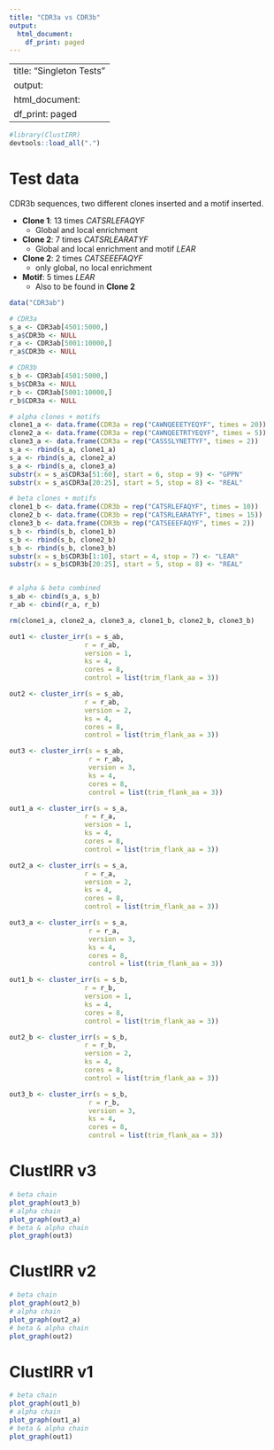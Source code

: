 ```yaml
---
title: "CDR3a vs CDR3b"
output:
  html_document:
    df_print: paged
---
```


---
title: "Singleton Tests"
output:
  html_document:
    df_print: paged
---

```r
#library(ClustIRR)
devtools::load_all(".")

```

# Test data

CDR3b sequences, two different clones inserted and a motif inserted.

* **Clone 1**: 13 times *CATSRLEFAQYF* 
  * Global and local enrichment
* **Clone 2**: 7 times *CATSRLEARATYF* 
  * Global and local enrichment and motif *LEAR*
* **Clone 2**: 2 times *CATSEEEFAQYF* 
  * only global, no local enrichment
* **Motif**: 5 times *LEAR* 
  * Also to be found in **Clone 2**

```r
data("CDR3ab")

# CDR3a
s_a <- CDR3ab[4501:5000,]
s_a$CDR3b <- NULL
r_a <- CDR3ab[5001:10000,]
r_a$CDR3b <- NULL

# CDR3b
s_b <- CDR3ab[4501:5000,]
s_b$CDR3a <- NULL
r_b <- CDR3ab[5001:10000,]
r_b$CDR3a <- NULL

# alpha clones + motifs
clone1_a <- data.frame(CDR3a = rep("CAWNQEEETYEQYF", times = 20))
clone2_a <- data.frame(CDR3a = rep("CAWNQEETRTYEQYF", times = 5))
clone3_a <- data.frame(CDR3a = rep("CASSSLYNETTYF", times = 2)) 
s_a <- rbind(s_a, clone1_a)
s_a <- rbind(s_a, clone2_a)
s_a <- rbind(s_a, clone3_a)
substr(x = s_a$CDR3a[51:60], start = 6, stop = 9) <- "GPPN"
substr(x = s_a$CDR3a[20:25], start = 5, stop = 8) <- "REAL"

# beta clones + motifs
clone1_b <- data.frame(CDR3b = rep("CATSRLEFAQYF", times = 10))
clone2_b <- data.frame(CDR3b = rep("CATSRLEARATYF", times = 15))
clone3_b <- data.frame(CDR3b = rep("CATSEEEFAQYF", times = 2))
s_b <- rbind(s_b, clone1_b)
s_b <- rbind(s_b, clone2_b)
s_b <- rbind(s_b, clone3_b)
substr(x = s_b$CDR3b[1:10], start = 4, stop = 7) <- "LEAR"
substr(x = s_b$CDR3b[20:25], start = 5, stop = 8) <- "REAL"


# alpha & beta combined
s_ab <- cbind(s_a, s_b)
r_ab <- cbind(r_a, r_b)

rm(clone1_a, clone2_a, clone3_a, clone1_b, clone2_b, clone3_b)

```


```r
out1 <- cluster_irr(s = s_ab,
                   r = r_ab,
                   version = 1,
                   ks = 4,
                   cores = 8,
                   control = list(trim_flank_aa = 3))

out2 <- cluster_irr(s = s_ab,
                   r = r_ab,
                   version = 2,
                   ks = 4,
                   cores = 8,
                   control = list(trim_flank_aa = 3))

out3 <- cluster_irr(s = s_ab,
                    r = r_ab,
                    version = 3,
                    ks = 4,
                    cores = 8,
                    control = list(trim_flank_aa = 3))
```

```r
out1_a <- cluster_irr(s = s_a,
                   r = r_a,
                   version = 1,
                   ks = 4,
                   cores = 8,
                   control = list(trim_flank_aa = 3))

out2_a <- cluster_irr(s = s_a,
                   r = r_a,
                   version = 2,
                   ks = 4,
                   cores = 8,
                   control = list(trim_flank_aa = 3))

out3_a <- cluster_irr(s = s_a,
                    r = r_a,
                    version = 3,
                    ks = 4,
                    cores = 8,
                    control = list(trim_flank_aa = 3))
```


```r
out1_b <- cluster_irr(s = s_b,
                   r = r_b,
                   version = 1,
                   ks = 4,
                   cores = 8,
                   control = list(trim_flank_aa = 3))

out2_b <- cluster_irr(s = s_b,
                   r = r_b,
                   version = 2,
                   ks = 4,
                   cores = 8,
                   control = list(trim_flank_aa = 3))

out3_b <- cluster_irr(s = s_b,
                    r = r_b,
                    version = 3,
                    ks = 4,
                    cores = 8,
                    control = list(trim_flank_aa = 3))
```

# ClustIRR v3

```r
# beta chain
plot_graph(out3_b)
# alpha chain
plot_graph(out3_a)
# beta & alpha chain
plot_graph(out3)
```

# ClustIRR v2

```r
# beta chain
plot_graph(out2_b)
# alpha chain
plot_graph(out2_a)
# beta & alpha chain
plot_graph(out2)
```

# ClustIRR v1

```r
# beta chain
plot_graph(out1_b)
# alpha chain
plot_graph(out1_a)
# beta & alpha chain
plot_graph(out1)
```


